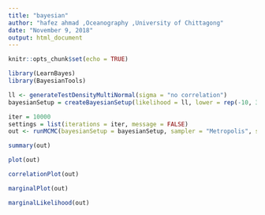 ---
title: "bayesian"
author: "hafez ahmad ,Oceanography ,University of Chittagong"
date: "November 9, 2018"
output: html_document
---

```{r setup, include=FALSE}
knitr::opts_chunk$set(echo = TRUE)
```



```{r}
library(LearnBayes)
library(BayesianTools)
```

```{r}
ll <- generateTestDensityMultiNormal(sigma = "no correlation")
bayesianSetup = createBayesianSetup(likelihood = ll, lower = rep(-10, 3), upper = rep(10, 3))
```
```{r}
iter = 10000
settings = list(iterations = iter, message = FALSE)
out <- runMCMC(bayesianSetup = bayesianSetup, sampler = "Metropolis", settings = settings)

```
```{r}
summary(out)
```

```{r}
plot(out)
```

```{r}
correlationPlot(out)
```
```{r}
marginalPlot(out)
```
```{r}
marginalLikelihood(out)
```

